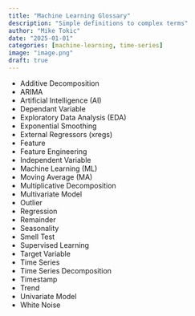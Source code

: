 ```yaml
---
title: "Machine Learning Glossary"
description: "Simple definitions to complex terms"
author: "Mike Tokic"
date: "2025-01-01"
categories: [machine-learning, time-series]
image: "image.png"
draft: true
---
```


- Additive Decomposition
- ARIMA
- Artificial Intelligence (AI)
- Dependant Variable
- Exploratory Data Analysis (EDA)
- Exponential Smoothing
- External Regressors (xregs)
- Feature
- Feature Engineering
- Independent Variable
- Machine Learning (ML)
- Moving Average (MA)
- Multiplicative Decomposition
- Multivariate Model
- Outlier
- Regression
- Remainder
- Seasonality
- Smell Test
- Supervised Learning
- Target Variable
- Time Series
- Time Series Decomposition
- Timestamp
- Trend
- Univariate Model
- White Noise